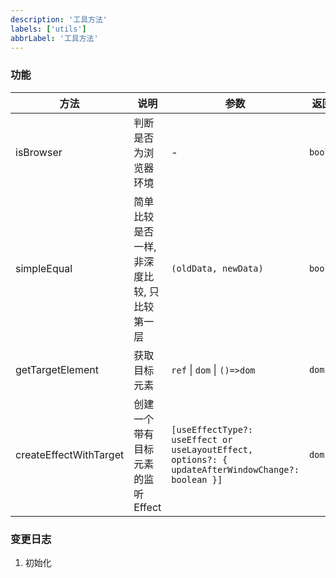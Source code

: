```yaml
---
description: '工具方法'
labels: ['utils']
abbrLabel: '工具方法'
---
```


### 功能

| 方法 | 说明 | 参数 | 返回值 |
| ---- | --- | ---- | ---- |
| isBrowser | 判断是否为浏览器环境 | - | `boolean` |
| simpleEqual | 简单比较是否一样, 非深度比较, 只比较第一层 | `(oldData, newData)` | `boolean` |
| getTargetElement | 获取目标元素 | `ref` &#124; `dom` &#124; `()=>dom` | `dom` |
| createEffectWithTarget | 创建一个带有目标元素的监听Effect | `[useEffectType?: useEffect or useLayoutEffect, `<br/>`options?: { updateAfterWindowChange?: boolean }]` | `dom` |

### 变更日志

1. 初始化


